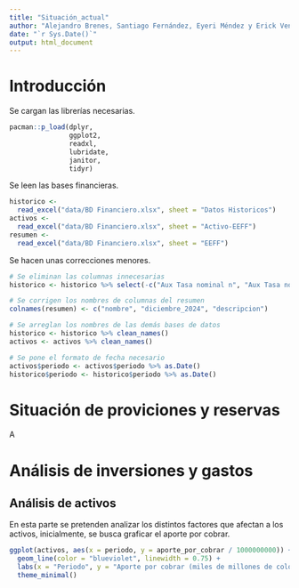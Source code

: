 ```yaml
---
title: "Situación_actual"
author: "Alejandro Brenes, Santiago Fernández, Eyeri Méndez y Erick Venegas"
date: "`r Sys.Date()`"
output: html_document
---
```


# Introducción

Se cargan las librerías necesarias.

```r
pacman::p_load(dplyr,
               ggplot2,
               readxl,
               lubridate,
               janitor,
               tidyr)
```

Se leen las bases financieras.

```r
historico <-
  read_excel("data/BD Financiero.xlsx", sheet = "Datos Historicos")
activos <-
  read_excel("data/BD Financiero.xlsx", sheet = "Activo-EEFF")
resumen <-
  read_excel("data/BD Financiero.xlsx", sheet = "EEFF")
```

Se hacen unas correcciones menores.

```r
# Se eliminan las columnas innecesarias
historico <- historico %>% select(-c("Aux Tasa nominal n", "Aux Tasa nominal VF- n", "Aux Tasa nominal Formula"))

# Se corrigen los nombres de columnas del resumen
colnames(resumen) <- c("nombre", "diciembre_2024", "descripcion")

# Se arreglan los nombres de las demás bases de datos
historico <- historico %>% clean_names()
activos <- activos %>% clean_names()

# Se pone el formato de fecha necesario
activos$periodo <- activos$periodo %>% as.Date()
historico$periodo <- historico$periodo %>% as.Date()
```

# Situación de proviciones y reservas

A

# Análisis de inversiones y gastos

## Análisis de activos

En esta parte se pretenden analizar los distintos factores que afectan a los activos, inicialmente, se busca graficar el aporte por cobrar.

```r
ggplot(activos, aes(x = periodo, y = aporte_por_cobrar / 1000000000)) +
  geom_line(color = "blueviolet", linewidth = 0.75) +
  labs(x = "Periodo", y = "Aporte por cobrar (miles de millones de colones)") +
  theme_minimal()
```


